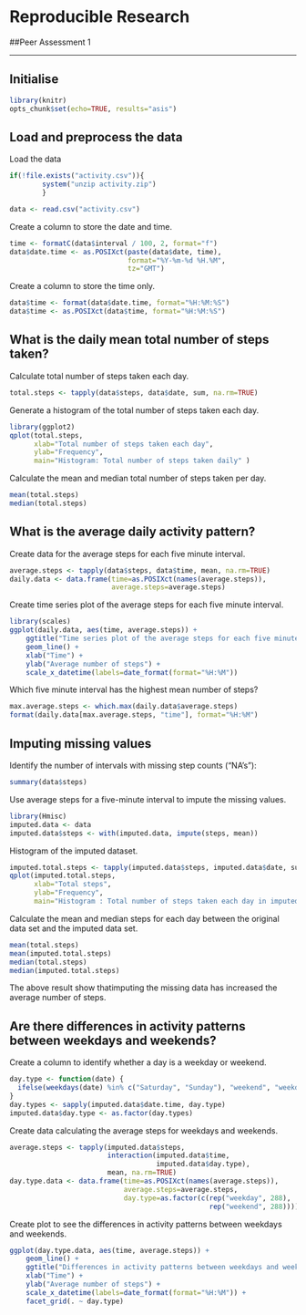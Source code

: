# Reproducible Research
##Peer Assessment 1

---
## Initialise

```r
library(knitr)
opts_chunk$set(echo=TRUE, results="asis")
```

## Load and preprocess the data

Load the data
```r
if(!file.exists("activity.csv")){
        system("unzip activity.zip")
        }

data <- read.csv("activity.csv")
```

Create a column to store the date and time.
```r
time <- formatC(data$interval / 100, 2, format="f")
data$date.time <- as.POSIXct(paste(data$date, time),
                             format="%Y-%m-%d %H.%M",
                             tz="GMT")
```

Create a column to store the time only.
```r
data$time <- format(data$date.time, format="%H:%M:%S")
data$time <- as.POSIXct(data$time, format="%H:%M:%S")
```

## What is the daily mean total number of steps taken?

Calculate total number of steps taken each day.
```r
total.steps <- tapply(data$steps, data$date, sum, na.rm=TRUE)
```

Generate a histogram of the total number of steps taken each day.
```r
library(ggplot2)
qplot(total.steps,
      xlab="Total number of steps taken each day",
      ylab="Frequency",
      main="Histogram: Total number of steps taken daily" )
```

Calculate the mean and median total number of steps taken per day.
```r
mean(total.steps)
median(total.steps)
```


## What is the average daily activity pattern?

Create data for the average steps for each five minute interval.
```r
average.steps <- tapply(data$steps, data$time, mean, na.rm=TRUE)
daily.data <- data.frame(time=as.POSIXct(names(average.steps)),
                         average.steps=average.steps)
```

Create time series plot of the average steps for each five minute interval.
```r
library(scales)
ggplot(daily.data, aes(time, average.steps)) +
    ggtitle("Time series plot of the average steps for each five minute interval") +
    geom_line() +
    xlab("Time") +
    ylab("Average number of steps") +
    scale_x_datetime(labels=date_format(format="%H:%M"))
```

Which five minute interval has the highest mean number of steps?
```r
max.average.steps <- which.max(daily.data$average.steps)
format(daily.data[max.average.steps, "time"], format="%H:%M")
```


## Imputing missing values
Identify the number of intervals with missing step counts ("NA's"):
```r
summary(data$steps)
```

Use average steps for a five-minute interval to impute the missing values.
```r
library(Hmisc)
imputed.data <- data
imputed.data$steps <- with(imputed.data, impute(steps, mean))
```

Histogram of the imputed dataset.
```r
imputed.total.steps <- tapply(imputed.data$steps, imputed.data$date, sum)
qplot(imputed.total.steps,
      xlab="Total steps",
      ylab="Frequency",
      main="Histogram : Total number of steps taken each day in imputed dataset")
```
Calculate the mean and median steps for each day between the original data set and the imputed data set.
```r
mean(total.steps)
mean(imputed.total.steps)
median(total.steps)
median(imputed.total.steps)
```

The above result show thatimputing the missing data has increased the average number of steps.

## Are there differences in activity patterns between weekdays and weekends?

Create a column to identify whether a day is a weekday or weekend.
```r
day.type <- function(date) {
  ifelse(weekdays(date) %in% c("Saturday", "Sunday"), "weekend", "weekday")
}
day.types <- sapply(imputed.data$date.time, day.type)
imputed.data$day.type <- as.factor(day.types)
```

Create data calculating the average steps for weekdays and weekends.
```r
average.steps <- tapply(imputed.data$steps,
                        interaction(imputed.data$time,
                                    imputed.data$day.type),
                        mean, na.rm=TRUE)
day.type.data <- data.frame(time=as.POSIXct(names(average.steps)),
                            average.steps=average.steps,
                            day.type=as.factor(c(rep("weekday", 288),
                                                 rep("weekend", 288))))
```

Create plot to see the differences in activity patterns between weekdays and weekends.
```r
ggplot(day.type.data, aes(time, average.steps)) +
    geom_line() +
    ggtitle("Differences in activity patterns between weekdays and weekends") +
    xlab("Time") +
    ylab("Average number of steps") +
    scale_x_datetime(labels=date_format(format="%H:%M")) +
    facet_grid(. ~ day.type)
```
